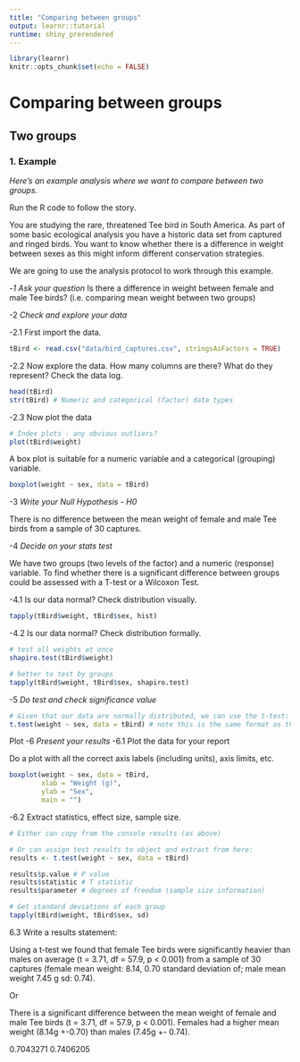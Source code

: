 ```yaml
---
title: "Comparing between groups"
output: learnr::tutorial
runtime: shiny_prerendered
---
```


```r
library(learnr)
knitr::opts_chunk$set(echo = FALSE)
```


# Comparing between groups  

## Two groups  

### 1. Example  

*Here's an example analysis where we want to compare between two groups.*

Run the R code to follow the story.

You are studying the rare, threatened Tee bird in South America. As part of some basic ecological analysis you have a historic data set from captured and ringed birds. You want to know whether there is a difference in weight between sexes as this might inform different conservation strategies. 

We are going to use the analysis protocol to work through this example.

-*1 Ask your question*
Is there a difference in weight between female and male Tee birds?
(i.e. comparing mean weight between two groups)

-2 *Check and explore your data*

-2.1 First import the data. 

```r

tBird <- read.csv("data/bird_captures.csv", stringsAsFactors = TRUE)


```

-2.2 Now explore the data. 
How many columns are there? What do they represent? Check the data log.

```r
head(tBird)
str(tBird) # Numeric and categorical (factor) data types

```

-2.3 Now plot the data

```r
# Index plots - any obvious outliers?
plot(tBird$weight)

```

A box plot is suitable for a numeric variable and a categorical (grouping) variable.

```r

boxplot(weight ~ sex, data = tBird)

```

-3 *Write your Null Hypothesis - H0*

There is no difference between the mean weight of female and male Tee birds from a sample of 30 captures.

-4 *Decide on your stats test*

We have two groups (two levels of the factor) and a numeric (response) variable. To find whether there is a significant difference between groups could be assessed with a T-test or a Wilcoxon Test. 

-4.1 Is our data normal? Check distribution visually.
```r

tapply(tBird$weight, tBird$sex, hist)

```

-4.2 Is our data normal? Check distribution formally.
```r
# test all weights at once
shapiro.test(tBird$weight)

# better to test by groups
tapply(tBird$weight, tBird$sex, shapiro.test)

```


-5 *Do test and check significance value*
```r
# Given that our data are normally distributed, we can use the t-test:
t.test(weight ~ sex, data = tBird) # note this is the same format as the boxplot

```


Plot
-6 *Present your results*
-6.1 Plot the data for your report

Do a plot with all the correct axis labels (including units), axis limits, etc.
```r

boxplot(weight ~ sex, data = tBird,
        xlab = "Weight (g)",
        ylab = "Sex",
        main = "")

```

-6.2 Extract statistics, effect size, sample size.
```r
# Either can copy from the console results (as above)

# Or can assign test results to object and extract from here:
results <- t.test(weight ~ sex, data = tBird)

results$p.value # P value
results$statistic # T statistic
results$parameter # degrees of freedom (sample size information)

# Get standard deviations of each group
tapply(tBird$weight, tBird$sex, sd)

```
6.3 Write a results statement:

Using a t-test we found that female Tee birds were significantly heavier than males on average (t = 3.71, df = 57.9, p < 0.001) from a sample of 30 captures (female mean weight: 8.14, 0.70 standard deviation of; male mean weight 7.45 g sd: 0.74).

Or

There is a significant difference between the mean weight of female and male Tee birds (t = 3.71, df = 57.9, p < 0.001). Females had a higher mean weight (8.14g +-0.70) than males (7.45g +- 0.74).

0.7043271 0.7406205 
